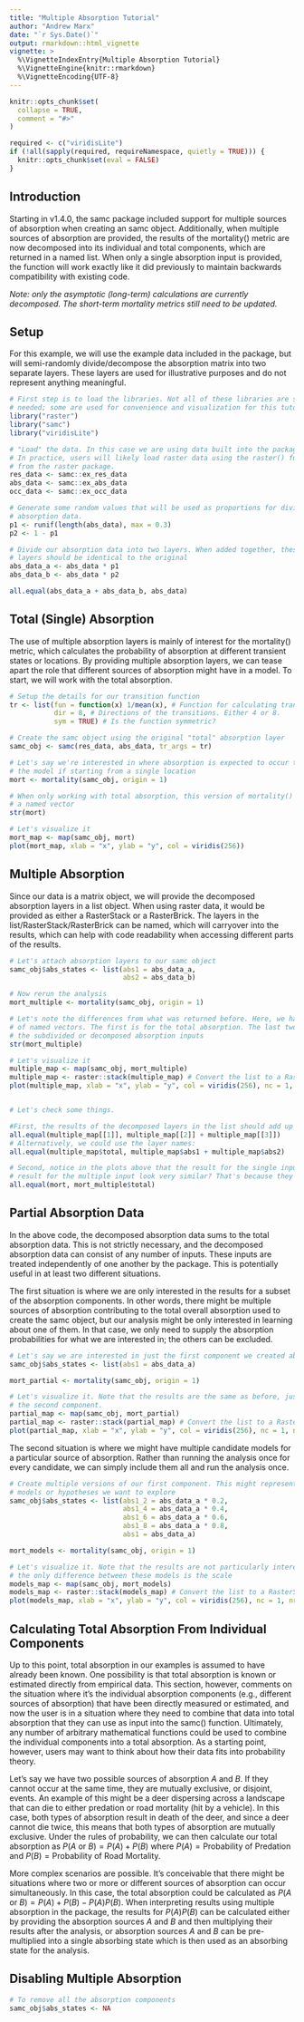```yaml
---
title: "Multiple Absorption Tutorial"
author: "Andrew Marx"
date: "`r Sys.Date()`"
output: rmarkdown::html_vignette
vignette: >
  %\VignetteIndexEntry{Multiple Absorption Tutorial}
  %\VignetteEngine{knitr::rmarkdown}
  %\VignetteEncoding{UTF-8}
---
```


```r
knitr::opts_chunk$set(
  collapse = TRUE,
  comment = "#>"
)

required <- c("viridisLite")
if (!all(sapply(required, requireNamespace, quietly = TRUE))) {
  knitr::opts_chunk$set(eval = FALSE)
}
```

## Introduction

Starting in v1.4.0, the samc package included support for multiple sources of absorption when creating an samc object. Additionally, when multiple sources of absorption are provided, the results of the mortality() metric are now decomposed into its individual and total components, which are returned in a named list. When only a single absorption input is provided, the function will work exactly like it did previously to maintain backwards compatibility with existing code.

*Note: only the asymptotic (long-term) calculations are currently decomposed. The short-term mortality metrics still need to be updated.*


## Setup

For this example, we will use the example data included in the package, but will semi-randomly divide/decompose the absorption matrix into two separate layers. These layers are used for illustrative purposes and do not represent anything meaningful.

```r
# First step is to load the libraries. Not all of these libraries are strictly
# needed; some are used for convenience and visualization for this tutorial.
library("raster")
library("samc")
library("viridisLite")

# "Load" the data. In this case we are using data built into the package.
# In practice, users will likely load raster data using the raster() function
# from the raster package.
res_data <- samc::ex_res_data
abs_data <- samc::ex_abs_data
occ_data <- samc::ex_occ_data

# Generate some random values that will be used as proportions for dividing the
# absorption data.
p1 <- runif(length(abs_data), max = 0.3)
p2 <- 1 - p1

# Divide our absorption data into two layers. When added together, these two
# layers should be identical to the original
abs_data_a <- abs_data * p1
abs_data_b <- abs_data * p2

all.equal(abs_data_a + abs_data_b, abs_data)
```


## Total (Single) Absorption

The use of multiple absorption layers is mainly of interest for the mortality() metric, which calculates the probability of absorption at different transient states or locations. By providing multiple absorption layers, we can tease apart the role that different sources of absorption might have in a model. To start, we will work with the total absorption.

```r
# Setup the details for our transition function
tr <- list(fun = function(x) 1/mean(x), # Function for calculating transition probabilities
           dir = 8, # Directions of the transitions. Either 4 or 8.
           sym = TRUE) # Is the function symmetric?

# Create the samc object using the original "total" absorption layer
samc_obj <- samc(res_data, abs_data, tr_args = tr)

# Let's say we're interested in where absorption is expected to occur throughout
# the model if starting from a single location
mort <- mortality(samc_obj, origin = 1)

# When only working with total absorption, this version of mortality() returns
# a named vector
str(mort)

# Let's visualize it
mort_map <- map(samc_obj, mort)
plot(mort_map, xlab = "x", ylab = "y", col = viridis(256))
```


## Multiple Absorption

Since our data is a matrix object, we will provide the decomposed absorption layers in a list object. When using raster data, it would be provided as either a RasterStack or a RasterBrick. The layers in the list/RasterStack/RasterBrick can be named, which will carryover into the results, which can help with code readability when accessing different parts of the results.

```r
# Let's attach absorption layers to our samc object
samc_obj$abs_states <- list(abs1 = abs_data_a,
                            abs2 = abs_data_b)

# Now rerun the analysis
mort_multiple <- mortality(samc_obj, origin = 1)

# Let's note the differences from what was returned before. Here, we have a list
# of named vectors. The first is for the total absorption. The last two are for
# the subdivided or decomposed absorption inputs
str(mort_multiple)

# Let's visualize it
multiple_map <- map(samc_obj, mort_multiple)
multiple_map <- raster::stack(multiple_map) # Convert the list to a RasterStack for plotting
plot(multiple_map, xlab = "x", ylab = "y", col = viridis(256), nc = 1, nr = 3)


# Let's check some things.

#First, the results of the decomposed layers in the list should add up to the total result
all.equal(multiple_map[[1]], multiple_map[[2]] + multiple_map[[3]])
# Alternatively, we could use the layer names:
all.equal(multiple_map$total, multiple_map$abs1 + multiple_map$abs2)

# Second, notice in the plots above that the result for the single input and the total
# result for the multiple input look very similar? That's because they are identical
all.equal(mort, mort_multiple$total)

```


## Partial Absorption Data

In the above code, the decomposed absorption data sums to the total absorption data. This is not strictly necessary, and the decomposed absorption data can consist of any number of inputs. These inputs are treated independently of one another by the package. This is potentially useful in at least two different situations.

The first situation is where we are only interested in the results for a subset of the absorption components. In other words, there might be multiple sources of absorption contributing to the total overall absorption used to create the samc object, but our analysis might be only interested in learning about one of them. In that case, we only need to supply the absorption probabilities for what we are interested in; the others can be excluded.

```r
# Let's say we are interested in just the first component we created above
samc_obj$abs_states <- list(abs1 = abs_data_a)

mort_partial <- mortality(samc_obj, origin = 1)

# Let's visualize it. Note that the results are the same as before, just without
# the second component.
partial_map <- map(samc_obj, mort_partial)
partial_map <- raster::stack(partial_map) # Convert the list to a RasterStack for plotting
plot(partial_map, xlab = "x", ylab = "y", col = viridis(256), nc = 1, nr = 3)
```

The second situation is where we might have multiple candidate models for a particular source of absorption. Rather than running the analysis once for every candidate, we can simply include them all and run the analysis once.

```r
# Create multiple versions of our first component. This might represent multiple
# models or hypotheses we want to explore
samc_obj$abs_states <- list(abs1_2 = abs_data_a * 0.2,
                            abs1_4 = abs_data_a * 0.4,
                            abs1_6 = abs_data_a * 0.6,
                            abs1_8 = abs_data_a * 0.8,
                            abs1 = abs_data_a)

mort_models <- mortality(samc_obj, origin = 1)

# Let's visualize it. Note that the results are not particularly interesting visually;
# the only difference between these models is the scale
models_map <- map(samc_obj, mort_models)
models_map <- raster::stack(models_map) # Convert the list to a RasterStack for plotting
plot(models_map, xlab = "x", ylab = "y", col = viridis(256), nc = 1, nr = 3)
```


## Calculating Total Absorption From Individual Components

Up to this point, total absorption in our examples is assumed to have already been known. One possibility is that total absorption is known or estimated directly from empirical data. This section, however, comments on the situation where it's the individual absorption components (e.g., different sources of absorption) that have been directly measured or estimated, and now the user is in a situation where they need to combine that data into total absorption that they can use as input into the samc() function. Ultimately, any number of arbitrary mathematical functions could be used to combine the individual components into a total absorption. As a starting point, however, users may want to think about how their data fits into probability theory.

Let's say we have two possible sources of absorption $A$ and $B$. If they cannot occur at the same time, they are mutually exclusive, or disjoint, events. An example of this might be a deer dispersing across a landscape that can die to either predation or road mortality (hit by a vehicle). In this case, both types of absorption result in death of the deer, and since a deer cannot die twice, this means that both types of absorption are mutually exclusive. Under the rules of probability, we can then calculate our total absorption as $P(A\text{ or }B) = P(A) + P(B)$ where $P(A) = \text{Probability of Predation}$ and $P(B) = \text{Probability of Road Mortality}$.

More complex scenarios are possible. It's conceivable that there might be situations where two or more or different sources of absorption can occur simultaneously. In this case, the total absorption could be calculated as $P(A\text{ or }B) = P(A) + P(B) - P(A)P(B)$. When interpreting results using multiple absorption in the package, the results for $P(A)P(B)$ can be calculated either by providing the absorption sources $A$ and $B$ and then multiplying their results after the analysis, or absorption sources $A$ and $B$ can be pre-multiplied into a single absorbing state which is then used as an absorbing state for the analysis.


## Disabling Multiple Absorption

```r
# To remove all the absorption components
samc_obj$abs_states <- NA
```


